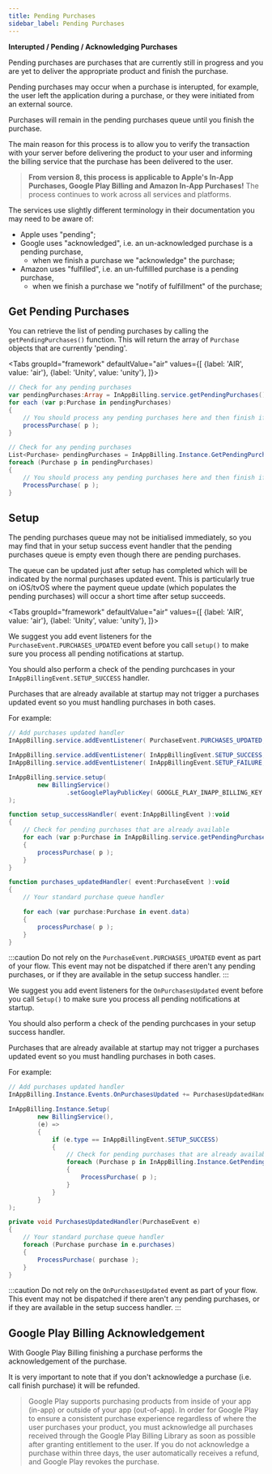 ```yaml
---
title: Pending Purchases
sidebar_label: Pending Purchases
---
```



**Interupted / Pending / Acknowledging Purchases**

Pending purchases are purchases that are currently still in progress and you are yet to deliver the appropriate product and finish the purchase.

Pending purchases may occur when a purchase is interupted, for example, the user left the application during a purchase, or they were initiated from an external source.

Purchases will remain in the pending purchases queue until you finish the purchase. 

The main reason for this process is to allow you to verify the transaction with your server before delivering the product to your user and informing the billing service that the purchase has been delivered to the user.


>
> **From version 8, this process is applicable to Apple's In-App Purchases, Google Play Billing and Amazon In-App Purchases!** 
> The process continues to work across all services and platforms.
>

The services use slightly different terminology in their documentation you may need to be aware of:

- Apple uses "pending";
- Google uses "acknowledged", i.e. an un-acknowledged purchase is a pending purchase, 
	- when we finish a purchase we "acknowledge" the purchase;
- Amazon uses "fulfilled", i.e. an un-fulfillled purchase is a pending purchase, 
	- when we finish a purchase we "notify of fulfillment" of the purchase;




## Get Pending Purchases

You can retrieve the list of pending purchases by calling the `getPendingPurchases()` function. 
This will return the array of `Purchase` objects that are currently 'pending'.


<Tabs groupId="framework" defaultValue="air" values={[
    {label: 'AIR', value: 'air'},
    {label: 'Unity', value: 'unity'},
  ]}>
<TabItem value="air" >

```actionscript
// Check for any pending purchases
var pendingPurchases:Array = InAppBilling.service.getPendingPurchases();
for each (var p:Purchase in pendingPurchases)
{
	// You should process any pending purchases here and then finish if necessary
	processPurchase( p );
}
```

</TabItem>
<TabItem value="unity">

```csharp
// Check for any pending purchases
List<Purchase> pendingPurchases = InAppBilling.Instance.GetPendingPurchases();
foreach (Purchase p in pendingPurchases)
{
	// You should process any pending purchases here and then finish if necessary
	ProcessPurchase( p );
}
```

</TabItem>
</Tabs>


## Setup

The pending purchases queue may not be initialised immediately, so you may find that in your setup success event handler that the pending purchases queue is empty even though there are pending purchases.

The queue can be updated just after setup has completed which will be indicated by the normal purchases updated event. 
This is particularly true on iOS/tvOS where the payment queue update (which populates the pending purchases) will occur 
a short time after setup succeeds.

<Tabs groupId="framework" defaultValue="air" values={[
    {label: 'AIR', value: 'air'},
    {label: 'Unity', value: 'unity'},
  ]}>
<TabItem value="air" >

We suggest you add event listeners for the `PurchaseEvent.PURCHASES_UPDATED` event before you call `setup()` 
to make sure you process all pending notifications at startup. 

You should also perform a check of the pending purchcases in your `InAppBillingEvent.SETUP_SUCCESS` handler. 

Purchases that are already available at startup may not trigger a purchases updated event so you must handling purchases in both cases.

For example: 

```actionscript
// Add purchases updated handler
InAppBilling.service.addEventListener( PurchaseEvent.PURCHASES_UPDATED,	purchases_updatedHandler );

InAppBilling.service.addEventListener( InAppBillingEvent.SETUP_SUCCESS, setup_successHandler );
InAppBilling.service.addEventListener( InAppBillingEvent.SETUP_FAILURE, setup_failureHandler );

InAppBilling.service.setup(
        new BillingService()
                .setGooglePlayPublicKey( GOOGLE_PLAY_INAPP_BILLING_KEY )
);

function setup_successHandler( event:InAppBillingEvent ):void 
{
	// Check for pending purchases that are already available
	for each (var p:Purchase in InAppBilling.service.getPendingPurchases())
	{
		processPurchase( p );
	}
}

function purchases_updatedHandler( event:PurchaseEvent ):void 
{
	// Your standard purchase queue handler

	for each (var purchase:Purchase in event.data)
	{
		processPurchase( p );
	}
}
```

:::caution 
Do not rely on the `PurchaseEvent.PURCHASES_UPDATED` event as part of your flow. 
This event may not be dispatched if there aren't any pending purchases, or if they are available in the setup success handler.
:::

</TabItem>
<TabItem value="unity">

We suggest you add event listeners for the `OnPurchasesUpdated` event before you call `Setup()` 
to make sure you process all pending notifications at startup. 

You should also perform a check of the pending purchcases in your setup success handler. 

Purchases that are already available at startup may not trigger a purchases updated event so you must handling purchases in both cases.

For example: 

```csharp
// Add purchases updated handler
InAppBilling.Instance.Events.OnPurchasesUpdated += PurchasesUpdatedHandler;

InAppBilling.Instance.Setup(
        new BillingService(),
		(e) =>
		{
			if (e.type == InAppBillingEvent.SETUP_SUCCESS)
			{
				// Check for pending purchases that are already available
				foreach (Purchase p in InAppBilling.Instance.GetPendingPurchases())
				{
					ProcessPurchase( p );
				}
			}
		}
);

private void PurchasesUpdatedHandler(PurchaseEvent e)
{
	// Your standard purchase queue handler
	foreach (Purchase purchase in e.purchases)
	{
		ProcessPurchase( purchase );
	}
}
```

:::caution 
Do not rely on the `OnPurchasesUpdated` event as part of your flow. 
This event may not be dispatched if there aren't any pending purchases, or if they are available in the setup success handler.
:::

</TabItem>
</Tabs>


## Google Play Billing Acknowledgement 

With Google Play Billing finishing a purchase performs the acknowledgement of the purchase.

It is very important to note that if you don't acknowledge a purchase (i.e. call finish purchase) it will be refunded.

>
> Google Play supports purchasing products from inside of your app (in-app) or outside of your app (out-of-app). In order for Google Play to ensure a consistent purchase experience regardless of where the user purchases your product, you must acknowledge all purchases received through the Google Play Billing Library as soon as possible after granting entitlement to the user. If you do not acknowledge a purchase within three days, the user automatically receives a refund, and Google Play revokes the purchase. 
>




